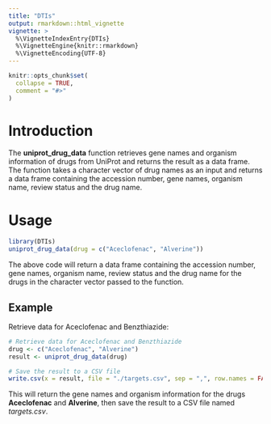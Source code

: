 ```yaml
---
title: "DTIs"
output: rmarkdown::html_vignette
vignette: >
  %\VignetteIndexEntry{DTIs}
  %\VignetteEngine{knitr::rmarkdown}
  %\VignetteEncoding{UTF-8}
---
```


```r
knitr::opts_chunk$set(
  collapse = TRUE,
  comment = "#>"
)
```

# Introduction

The **uniprot_drug_data** function retrieves gene names and organism information of drugs from UniProt and returns the result as a data frame. The function takes a character vector of drug names as an input and returns a data frame containing the accession number, gene names, organism name, review status and the drug name.

# Usage

```r
library(DTIs)
uniprot_drug_data(drug = c("Aceclofenac", "Alverine"))
```

The above code will return a data frame containing the accession number, gene names, organism name, review status and the drug name for the drugs in the character vector passed to the function.

## Example

Retrieve data for Aceclofenac and Benzthiazide:

```r
# Retrieve data for Aceclofenac and Benzthiazide
drug <- c("Aceclofenac", "Alverine")
result <- uniprot_drug_data(drug)

# Save the result to a CSV file
write.csv(x = result, file = "./targets.csv", sep = ",", row.names = FALSE, col.names = TRUE)
```

This will return the gene names and organism information for the drugs **Aceclofenac** and **Alverine**, then save the result to a CSV file named *targets.csv*.

